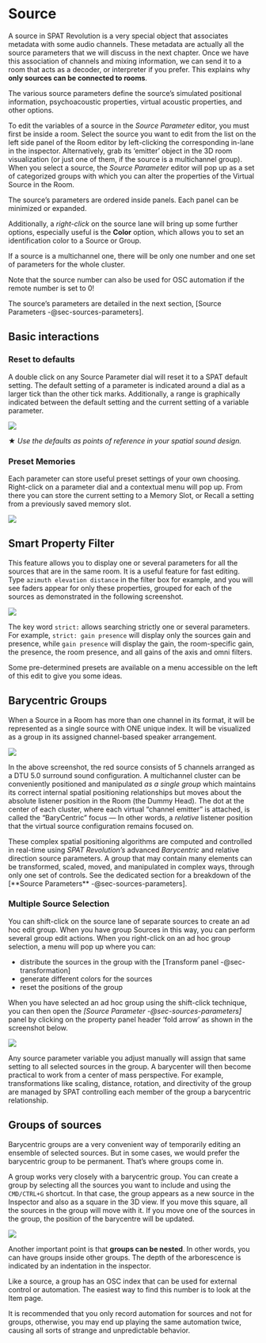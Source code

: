 # Source {#sec-sources}

<!-- The next row transforms the inputs into virtual objects according to their configuration. This is what needs to happen so that a virtual source appears in a virtual room. If you try to connect an input directly into a room, SPAT will always put a source module in between.

The Source modules are where you set a descriptive name of each virtual object. It's a good idea to do that, as things can get busy inside the rooms. You can also adjust the overall gain of a Source here no matter how many channels it might have. The Source modules are also important for parameter automation using the _SPAT Send_ plug-in, and also in the case of external OSC control.

![](https://media.githubusercontent.com/media/FLUX-SE/doc_images/main/SpatR/Setup/IndexExplain.png)

External software needs to know how to identify virtual objects, and that will be done using an index number rather than a name. This index number refers to one of these source modules, numbered from left to right which in turn, becomes a virtual sound emitting object in the _Virtual Room_. When working in a Channel Based Room outputting to a _n.1 surround_ speaker arrangement, each source will additionally acquire an individual _LFE Send_. This dial will be available in the Source Parameters inside the Virtual Room editor, and also mirrored here as a fader directly in the Source modules. _LFE Send_ controls how much of this source's signal is mixed into the LFE channel at the output.

:::{.callout-note}
When using a BlackTrax positional tracking system a Tracking index can be assigned to a virtual source directly from the Source module.

## Source Parameters
 -->

A source in SPAT Revolution is a very special object that associates metadata with some audio channels. These metadata are actually all the source parameters that we will discuss in the next chapter. Once we have this association of channels and mixing information, we can send it to a room that acts as a decoder, or interpreter if you prefer. This explains why **only sources can be connected to rooms**.

The various source parameters define the source's simulated positional information, psychoacoustic properties, virtual acoustic properties, and other options.

To edit the variables of a source in the _Source Parameter_ editor, you must first be inside a room. Select the source you want to edit from the list on the left side panel of the Room editor by left-clicking the corresponding in-lane in the inspector. Alternatively, grab its 'emitter' object in the 3D room visualization (or just one of them, if the source is a multichannel group). When you select a source, the _Source Parameter_ editor will pop up as a set of categorized groups with which you can alter the properties of the Virtual Source in the Room.

The source's parameters are ordered inside panels. Each panel can be minimized or expanded.

Additionally, a _right-click_ on the source lane will bring up some further options, especially useful is the **Color** option, which allows you to set an identification color to a Source or Group.

:::{.callout-note}
If a source is a multichannel one, there will be only one number and one set of parameters for the whole cluster.
:::

:::{.callout-warning}
Note that the source number can also be used for OSC automation if the remote number is set to 0!
:::

The source's parameters are detailed in the next section, [Source Parameters -@sec-sources-parameters].


## Basic interactions

### Reset to defaults

A double click on any Source Parameter dial will reset it to a SPAT default setting. The default setting of a parameter is indicated around a dial as a larger tick than the other tick marks. Additionally, a range is graphically indicated between the default setting and the current setting of a variable parameter.

![](https://media.githubusercontent.com/media/FLUX-SE/doc_images/main/SpatR/Room/SourcesInspector.png)

:::{.callout-note}
★ _Use the defaults as points of reference in your spatial sound design._
:::

### Preset Memories

Each parameter can store useful preset settings of your own choosing. Right-click on a parameter dial and a contextual menu will pop up. From there you can store the current setting to a Memory Slot, or Recall a setting from a previously saved memory slot.

![](https://media.githubusercontent.com/media/FLUX-SE/doc_images/main/SpatR/Generic/ParameterPreset.png)

## Smart Property Filter

This feature allows you to display one or several parameters for all the sources that are in the same room. It is a useful feature for fast editing. Type ```azimuth elevation distance``` in the filter box for example, and you will see faders appear for only these properties, grouped for each of the sources as demonstrated in the following screenshot.

![](https://media.githubusercontent.com/media/FLUX-SE/doc_images/main/SpatR/Room/SourcesPanelSearch.png)

The key word ```strict:``` allows searching strictly one or several parameters. For example, ```strict: gain presence``` will display only the sources gain and presence, while ```gain presence``` will display the gain, the room-specific gain, the presence, the room presence, and all gains of the axis and omni filters.

Some pre-determined presets are available on a menu accessible on the left of this edit to give you some ideas.

## Barycentric Groups

When a Source in a Room has more than one channel in its format, it will be represented as a single source with ONE unique index.
It will be visualized as a group in its assigned channel-based speaker arrangement.

![](https://media.githubusercontent.com/media/FLUX-SE/doc_images/main/SpatR/Room/3DViewNoSpeakers.png)

In the above screenshot, the red source consists of 5 channels arranged as a DTU 5.0 surround sound configuration.
A multichannel cluster can be conveniently positioned and manipulated _as a single group_ which maintains its correct internal spatial positioning relationships but moves about the absolute listener position in the Room (the Dummy Head).
The dot at the center of each cluster, where each virtual “channel emitter” is attached, is called the “BaryCentric” focus — In other words, a _relative_ listener position that the virtual source configuration remains focused on.


These complex spatial positioning algorithms are computed and controlled in real-time using _SPAT Revolution’s_ advanced _Barycentric_ and relative direction source parameters.
A group that may contain many elements can be transformed, scaled, moved, and manipulated in complex ways, through only one set of controls.
See the dedicated section for a breakdown of the [**Source Parameters** -@sec-sources-parameters].

### Multiple Source Selection

You can shift-click on the source lane of separate sources to create an ad hoc edit group. When you have group Sources in this way, you can perform several group edit actions. When you right-click on an ad hoc group selection, a menu will pop up where you can:

- distribute the sources in the group with the [Transform panel -@sec-transformation]
- generate different colors for the sources
- reset the positions of the group

When you have selected an ad hoc group using the shift-click technique, you can then open the _[Source Parameter -@sec-sources-parameters]_ panel by clicking on the property panel header 'fold arrow' as shown in the screenshot below.

![](https://media.githubusercontent.com/media/FLUX-SE/doc_images/main/SpatR/Setup/ActionsMultiselection.png)

<!-- TODO: update the image and the text -->

Any source parameter variable you adjust manually will assign that same setting to all selected sources in the group. A barycenter will then become practical to work from a center of mass perspective. For example, transformations like scaling, distance, rotation, and directivity of the group are managed by SPAT controlling each member of the group a barycentric relationship.

## Groups of sources

Barycentric groups are a very convenient way of temporarily editing an ensemble of selected sources. But in some cases, we would prefer the barycentric group to be permanent. That's where groups come in.

A group works very closely with a barycentric group. You can create a group by selecting all the sources you want to include and using the `CMD/CTRL+G` shortcut. In that case, the group appears as a new source in the Inspector and also as a square in the 3D view. If you move this square, all the sources in the group will move with it. If you move one of the sources in the group, the position of the barycentre will be updated.

![](https://media.githubusercontent.com/media/FLUX-SE/doc_images/main/SpatR/Room/3DViewGroups.png)

Another important point is that **groups can be nested**. In other words, you can have groups inside other groups. The depth of the arborescence is indicated by an indentation in the inspector.

Like a source, a group has an OSC index that can be used for external control or automation. The easiest way to find this number is to look at the Item page.

:::{.callout-warning}
It is recommended that you only record automation for sources and not for groups, otherwise, you may end up playing the same automation twice, causing all sorts of strange and unpredictable behavior.
:::